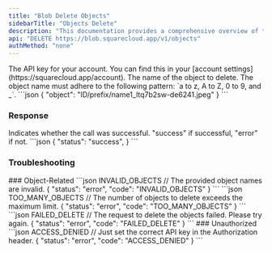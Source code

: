 ```yaml
---
title: "Blob Delete Objects"
sidebarTitle: "Objects Delete"
description: "This documentation provides a comprehensive overview of the DELETE /v1/objects endpoint of the SquareCloud Blob API."
api: "DELETE https://blob.squarecloud.app/v1/objects"
authMethod: "none"
---
```


<ParamField header="Authorization" type="string" placeholder="API KEY" required>
  The API key for your account. You can find this in your [account settings](https://squarecloud.app/account).
</ParamField>

<ParamField body="object" type="string" placeholder="Object name" required>
    The name of the object to delete. The object name must adhere to the following pattern: `a to z, A to Z, 0 to 9, and _`.
    ```json
    { "object": "ID/prefix/name1_ltq7b2sw-de6241.jpeg" }
    ```
</ParamField>

### Response

<ResponseField name="status" type="string">
  Indicates whether the call was successful. "success" if successful, "error" if not.
</ResponseField>

<ResponseExample>
```json
{
  "status": "success",
}
```
</ResponseExample>

### Troubleshooting
<Tabs>
    <Tab title="400 Status Code">
        ### Object-Related
        <CodeGroup>
        ```json INVALID_OBJECTS
        // The provided object names are invalid.
        {
            "status": "error",
            "code": "INVALID_OBJECTS"
        }
        ```
        ```json TOO_MANY_OBJECTS
        // The number of objects to delete exceeds the maximum limit.
        {
            "status": "error",
            "code": "TOO_MANY_OBJECTS"
        }
        ```
        ```json FAILED_DELETE
        // The request to delete the objects failed. Please try again.
        {
            "status": "error",
            "code": "FAILED_DELETE"
        }
        ```
        </CodeGroup>
    </Tab>
    <Tab title="401 Status Code">
        ### Unauthorized
        <CodeGroup>
        ```json ACCESS_DENIED
        // Just set the correct API key in the Authorization header.
        {
            "status": "error",
            "code": "ACCESS_DENIED"
        }
        ```
        </CodeGroup>
    </Tab>
</Tabs>

